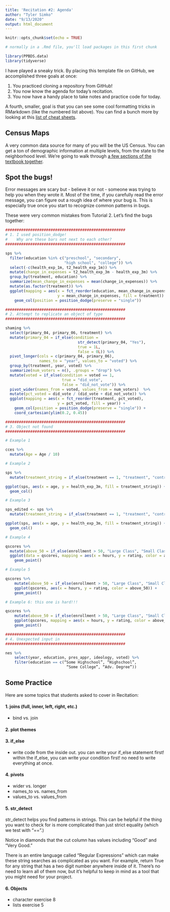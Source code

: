 ```yaml
---
title: 'Recitation #2: Agenda'
author: "Tyler Simko"
date: "9/13/2020"
output: html_document
---
```


```r
knitr::opts_chunk$set(echo = TRUE)

# normally in a .Rmd file, you'll load packages in this first chunk

library(PPBDS.data)
library(tidyverse)

```

I have played a sneaky trick. By placing this template file on GitHub, we accomplished three goals at once:

1. You practiced cloning a repository from GitHub! 
2. You now know the agenda for today's recitation.
3. You now have a handy place to take notes and practice code for today. 

A fourth, smaller, goal is that you can see some cool formatting tricks in RMarkdown (like the numbered list above). You can find a bunch more by looking at this [list of cheat sheets](https://rstudio.com/resources/cheatsheets/).

## Census Maps

A very common data source for many of you will be the US Census. You can get a ton of demographic information at multiple levels, from the state to the neighborhood level. We're going to walk through [a few sections of the textbook together](https://davidkane9.github.io/PPBDS/maps.html). 

## Spot the bugs!

Error messages are scary but - believe it or not - someone was trying to help you when they wrote it. Most of the time, if you carefully read the error message, you can figure out a rough idea of where your bug is. This is especially true once you start to recognize common patterns in bugs. 

These were very common mistakes from Tutorial 2. Let's find the bugs together:

```r

#####################################################
# 1. I used position_dodge! 
#    Why are these bars not next to each other?
#####################################################

sps %>%
  filter(education %in% c("preschool", "secondary", 
                          "high school", "college")) %>%
  select(-c(health_exp_1m, t2_health_exp_1m)) %>%
  mutate(change_in_expenses = t2_health_exp_3m - health_exp_3m) %>%
  group_by(treatment, education) %>%
  summarize(mean_change_in_expenses = mean(change_in_expenses)) %>% 
  mutate(as.factor(treatment)) %>%
  ggplot(mapping = aes(x = fct_reorder(education, mean_change_in_expenses), 
                       y = mean_change_in_expenses, fill = treatment)) +
    geom_col(position = position_dodge(preserve = "single"))
```

```r
#####################################################
# 2. Attempt to replicate an object of type 
#####################################################

shaming %>%
  select(primary_04, primary_06, treatment) %>%
  mutate(primary_04 = if_else(condition = 
                                str_detect(primary_04, "Yes"),
                                true = 1L,
                                false = 0L)) %>%
  pivot_longer(cols = c(primary_04, primary_06), 
               names_to = "year", values_to = "voted") %>%
  group_by(treatment, year, voted) %>%
  summarize(num_voters = n(), .groups = "drop") %>%
  mutate(voted = if_else(condition = voted == 1,
                         true = "did_vote",
                         false = "did_not_vote")) %>%
  pivot_wider(names_from = voted, values_from = num_voters)  %>%
  mutate(pct_voted = did_vote / (did_vote + did_not_vote)) %>% 
  ggplot(mapping = aes(x = fct_reorder(treatment, pct_voted), 
                       y = pct_voted, fill = year)) +
    geom_col(position = position_dodge(preserve = "single")) +
    coord_cartesian(ylim(0.2, 0.45))
```

```r
#####################################################
# 3. Object not found
#####################################################

# Example 1

cces %>%
  mutate(Age = Age / 10)
```

```r
# Example 2

sps %>% 
  mutate(treatment_string = if_else(treatment == 1, "treatment", "control"))

ggplot(sps, aes(x = age, y = health_exp_3m, fill = treatment_string)) + 
  geom_col()
```

```r
# Example 3

sps_edited <- sps %>% 
  mutate(treatment_string = if_else(treatment == 1, "treatment", "control"))

ggplot(sps, aes(x = age, y = health_exp_3m, fill = treatment_string)) + 
  geom_col()
```

```r
# Example 4

qscores %>% 
  mutate(above_50 = if_else(enrollment > 50, "Large Class", "Small Class")) %>%
  ggplot(data = qscores, mapping = aes(x = hours, y = rating, color = above_50)) + 
    geom_point()
```

```r
# Example 5

qscores %>% 
    mutate(above_50 = if_else(enrollment > 50, "Large Class", "Small Class")) %>%
    ggplot(qscores, aes(x = hours, y = rating, color = above_50)) + 
    geom_point()
```

```r
# Example 6: this one is hard!!!

qscores %>% 
    mutate(above_50 = if_else(enrollment > 50, "Large Class", "Small Class")) %>%
    ggplot(qscores, mapping = aes(x = hours, y = rating, color = above_50)) + 
    geom_point()
```

```r
#####################################################
# 4. Unexpected input in
#####################################################

nes %>%
    select(year, education, pres_appr, ideology, voted) %>%
    filter(education == c(“Some Highschool”, “Highschool”, 
                           “Some College”, “Adv. Degree”))
```

## Some Practice

Here are some topics that students asked to cover in Recitation:

#### 1. joins (full, inner, left, right, etc.)
- bind vs. join

#### 2. plot themes

#### 3. if_else
- write code from the inside out. you can write your if_else statement first! within the if_else, you can write your condition first! no need to write everything at once.

#### 4. pivots
- wider vs. longer
- names_to vs. names_from
- values_to vs. values_from

#### 5. str_detect

str_detect helps you find patterns in strings. This can be helpful if the thing you want to check for is more complicated than just strict equality (which we test with "==".)

Notice in diamonds that the cut column has values including "Good" and "Very Good."

There is an entire language called "Regular Expressions" which can make these string searches as complicated as you want. For example, return True for any string that has a two digit number anywhere inside of it. There's no need to learn all of them now, but it's helpful to keep in mind as a tool that you might need for your project. 

#### 6. Objects
- character exercise 8
- lists exercise 5
